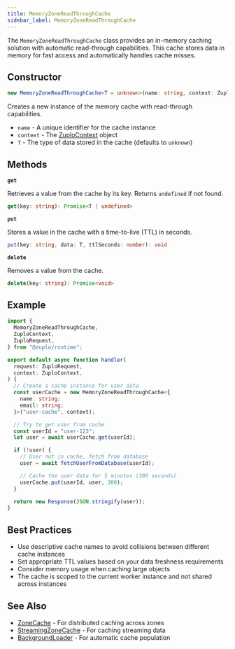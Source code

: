 ```yaml
---
title: MemoryZoneReadThroughCache
sidebar_label: MemoryZoneReadThroughCache
---
```


The `MemoryZoneReadThroughCache` class provides an in-memory caching solution
with automatic read-through capabilities. This cache stores data in memory for
fast access and automatically handles cache misses.

## Constructor

```ts
new MemoryZoneReadThroughCache<T = unknown>(name: string, context: ZuploContext)
```

Creates a new instance of the memory cache with read-through capabilities.

- `name` - A unique identifier for the cache instance
- `context` - The [ZuploContext](./zuplo-context.mdx) object
- `T` - The type of data stored in the cache (defaults to `unknown`)

## Methods

**`get`**

Retrieves a value from the cache by its key. Returns `undefined` if not found.

```ts
get(key: string): Promise<T | undefined>
```

**`put`**

Stores a value in the cache with a time-to-live (TTL) in seconds.

```ts
put(key: string, data: T, ttlSeconds: number): void
```

**`delete`**

Removes a value from the cache.

```ts
delete(key: string): Promise<void>
```

## Example

```ts
import {
  MemoryZoneReadThroughCache,
  ZuploContext,
  ZuploRequest,
} from "@zuplo/runtime";

export default async function handler(
  request: ZuploRequest,
  context: ZuploContext,
) {
  // Create a cache instance for user data
  const userCache = new MemoryZoneReadThroughCache<{
    name: string;
    email: string;
  }>("user-cache", context);

  // Try to get user from cache
  const userId = "user-123";
  let user = await userCache.get(userId);

  if (!user) {
    // User not in cache, fetch from database
    user = await fetchUserFromDatabase(userId);

    // Cache the user data for 5 minutes (300 seconds)
    userCache.put(userId, user, 300);
  }

  return new Response(JSON.stringify(user));
}
```

## Best Practices

- Use descriptive cache names to avoid collisions between different cache
  instances
- Set appropriate TTL values based on your data freshness requirements
- Consider memory usage when caching large objects
- The cache is scoped to the current worker instance and not shared across
  instances

## See Also

- [ZoneCache](./zone-cache.mdx) - For distributed caching across zones
- [StreamingZoneCache](./streaming-zone-cache.mdx) - For caching streaming data
- [BackgroundLoader](./background-loader.mdx) - For automatic cache population
